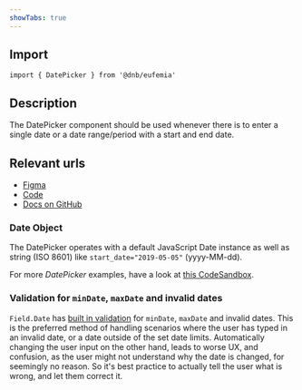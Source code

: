 ```yaml
---
showTabs: true
---
```


## Import

```tsx
import { DatePicker } from '@dnb/eufemia'
```

## Description

The DatePicker component should be used whenever there is to enter a single date or a date range/period with a start and end date.

## Relevant urls

- [Figma](https://www.figma.com/design/cdtwQD8IJ7pTeE45U148r1/%F0%9F%92%BB-Eufemia---Web?node-id=4243-1497)
- [Code](https://github.com/dnbexperience/eufemia/tree/main/packages/dnb-eufemia/src/components/date-picker)
- [Docs on GitHub](https://github.com/dnbexperience/eufemia/tree/main/packages/dnb-design-system-portal/src/docs/uilib/components/date-picker)

### Date Object

The DatePicker operates with a default JavaScript Date instance as well as string (ISO 8601) like `start_date="2019-05-05"` (yyyy-MM-dd).

For more _DatePicker_ examples, have a look at [this CodeSandbox](https://codesandbox.io/embed/q88v3r8w6).

### Validation for `minDate`, `maxDate` and invalid dates

`Field.Date` has [built in validation](https://eufemia.dnb.no/uilib/extensions/forms/feature-fields/Date/#date-limit-validation]) for `minDate`, `maxDate` and invalid dates.
This is the preferred method of handling scenarios where the user has typed in an invalid date, or a date outside of the set date limits.
Automatically changing the user input on the other hand, leads to worse UX, and confusion, as the user might not understand why the date is changed, for seemingly no reason.
So it's best practice to actually tell the user what is wrong, and let them correct it.
